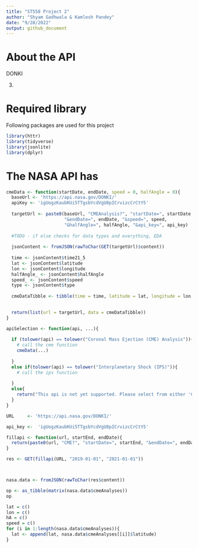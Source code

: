```yaml
---
title: "ST558 Project 2"
author: "Shyam Gadhwala & Kamlesh Pandey"
date: "9/28/2022"
output: github_document
---
```


# About the API 
 
 DONKI


3.

# Required library 

Following packages are used for this project

```r
library(httr)
library(tidyverse)
library(jsonlite)
library(dplyr)

```


# The NASA API has 

```r

cmeData <- function(startDate, endDate, speed = 0, halfAngle = 0){
  baseUrl <- 'https://api.nasa.gov/DONKI/'
  apiKey <- 'igUogzKaubKUi5TTgsbYcdVgU8pICrvizcCrCtY5'
  
  targetUrl <- paste0(baseUrl, "CMEAnalysis?", "startDate=", startDate, 
                      "&endDate=", endDate, "&speed=", speed,
                      "&halfAngle=", halfAngle, "&api_key=", api_key)
  
  #TODO - if else checks for data types and everything, EDA
  
  jsonContent <- fromJSON(rawToChar(GET(targetUrl)$content))
  
  time <- jsonContent$time21_5
  lat <- jsonContent$latitude
  lon <- jsonContent$longitude
  halfAngle_ <- jsonContent$halfAngle
  speed_ <- jsonContent$speed
  type <- jsonContent$type
  
  cmeDataTibble <- tibble(time = time, latitude = lat, longitude = lon, halfAngle = halfAngle_,speed = speed_, type = type)

  
  return(list(url = targetUrl, data = cmeDataTibble))
}

```


```r
apiSelection <- function(api, ...){
  
  if (tolower(api) == tolower("Coronal Mass Ejection (CME) Analysis")){
    # call the cme function
    cmeData(...)
    
  }
  else if(tolower(api) == tolower("Interplanetary Shock (IPS)")){
    # call the ips function
    
  }
  else{
    return("This api is not yet supported. Please select from either 'Coronal Mass Ejection (CME) Analysis' or 'Interplanetary Shock (IPS)'.")
  }
}

```

```r
URL     <- 'https://api.nasa.gov/DONKI/'

api_key <-  'igUogzKaubKUi5TTgsbYcdVgU8pICrvizcCrCtY5'

fillapi <- function(url, startEnd, endDate){
  return(paste0(url, "CME?", "startDate=", startEnd, "&endDate=", endDate, "&api_key=", api_key))
}

res <- GET(fillapi(URL, "2019-01-01", "2021-01-01"))



nasa.data <- fromJSON(rawToChar(res$content))


```

```r
op <- as_tibble(matrix(nasa.data$cmeAnalyses))
op

lat = c()
lon = c()
hA = c()
speed = c()
for (i in 1:length(nasa.data$cmeAnalyses)){
  lat <- append(lat, nasa.data$cmeAnalyses[[i]]$latitude)
}

```
